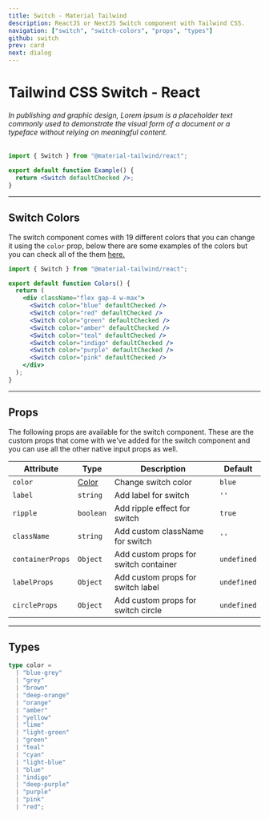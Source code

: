 ```yaml
---
title: Switch - Material Tailwind
description: ReactJS or NextJS Switch component with Tailwind CSS.
navigation: ["switch", "switch-colors", "props", "types"]
github: switch
prev: card
next: dialog
---
```


# Tailwind CSS Switch - React

###### In publishing and graphic design, Lorem ipsum is a placeholder text commonly used to demonstrate the visual form of a document or a typeface without relying on meaningful content.

<ComponentCard id="switch">
  <Switch id="switch-component" defaultChecked />
</ComponentCard>

```jsx showLineNumbers {1, 4}
import { Switch } from "@material-tailwind/react";

export default function Example() {
  return <Switch defaultChecked />;
}
```

---

## Switch Colors

The switch component comes with 19 different colors that you can change it using the <Code>color</Code> prop, below there are some examples of the colors but you can check all of the them [here.](#props)

<ComponentCard id="switch-colors">
  <div className="flex gap-4 w-max">
    <Switch id="switch-1" color="blue" defaultChecked />
    <Switch id="switch-2" color="red" defaultChecked />
    <Switch id="switch-3" color="green" defaultChecked />
    <Switch id="switch-4" color="amber" defaultChecked />
    <Switch id="switch-5" color="teal" defaultChecked />
    <Switch id="switch-6" color="indigo" defaultChecked />
    <Switch id="switch-7" color="purple" defaultChecked />
    <Switch id="switch-8" color="pink" defaultChecked />
  </div>
</ComponentCard>

```jsx showLineNumbers {6-13}
import { Switch } from "@material-tailwind/react";

export default function Colors() {
  return (
    <div className="flex gap-4 w-max">
      <Switch color="blue" defaultChecked />
      <Switch color="red" defaultChecked />
      <Switch color="green" defaultChecked />
      <Switch color="amber" defaultChecked />
      <Switch color="teal" defaultChecked />
      <Switch color="indigo" defaultChecked />
      <Switch color="purple" defaultChecked />
      <Switch color="pink" defaultChecked />
    </div>
  );
}
```

---

## Props

<span id="props" className="scroll-mt-48" />
The following props are available for the switch component. These are the custom
props that come with we've added for the switch component and you can use all the
other native input props as well.

| Attribute        | Type                       | Description                           | Default                      |
| ---------------- | -------------------------- | ------------------------------------- | ---------------------------- |
| `color`          | [Color](#types)            | Change switch color                   | <Code small>blue</Code>      |
| `label`          | <Code small>string</Code>  | Add label for switch                  | `''`                         |
| `ripple`         | <Code small>boolean</Code> | Add ripple effect for switch          | <Code small>true</Code>      |
| `className`      | <Code small>string</Code>  | Add custom className for switch       | `''`                         |
| `containerProps` | <Code small>Object</Code>  | Add custom props for switch container | <Code small>undefined</Code> |
| `labelProps`     | <Code small>Object</Code>  | Add custom props for switch label     | <Code small>undefined</Code> |
| `circleProps`    | <Code small>Object</Code>  | Add custom props for switch circle    | <Code small>undefined</Code> |

---

## Types

<span id="types" className="scroll-mt-48" />

```ts
type color =
  | "blue-grey"
  | "grey"
  | "brown"
  | "deep-orange"
  | "orange"
  | "amber"
  | "yellow"
  | "lime"
  | "light-green"
  | "green"
  | "teal"
  | "cyan"
  | "light-blue"
  | "blue"
  | "indigo"
  | "deep-purple"
  | "purple"
  | "pink"
  | "red";
```
